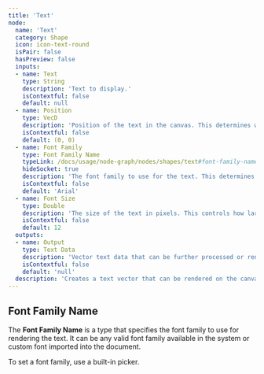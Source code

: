 ```yaml
---
title: 'Text'
node:
  name: 'Text'
  category: Shape
  icon: icon-text-round
  isPair: false
  hasPreview: false
  inputs:
  - name: Text
    type: String
    description: 'Text to display.'
    isContextful: false
    default: null
  - name: Position
    type: VecD
    description: 'Position of the text in the canvas. This determines where the text will be rendered.'
    isContextful: false
    default: (0, 0)
  - name: Font Family
    type: Font Family Name
    typeLink: /docs/usage/node-graph/nodes/shapes/text#font-family-name
    hideSocket: true
    description: 'The font family to use for the text. This determines the style of the text, such as Arial, Times New Roman, etc.'
    isContextful: false
    default: 'Arial'
  - name: Font Size
    type: Double
    description: 'The size of the text in pixels. This controls how large the text appears on the canvas.'
    isContextful: false
    default: 12
  outputs:
  - name: Output
    type: Text Data
    description: 'Vector text data that can be further processed or rendered.'
    isContextful: false
    default: 'null'
  description: 'Creates a text vector that can be rendered on the canvas. This node allows you to display text with specific properties such as position, font family, and size.'
---
```


## Font Family Name

The **Font Family Name** is a type that specifies the font family to use for rendering the text. It can be any valid font family available in the system or custom font imported into the document.

To set a font family, use a built-in picker.